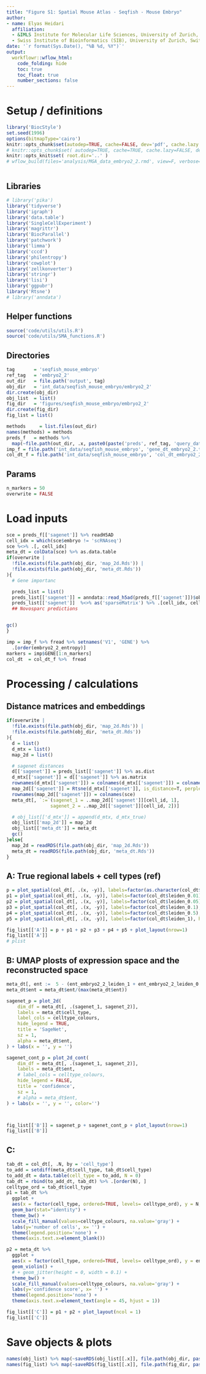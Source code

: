```yaml
---
title: "Figure S1: Spatial Mouse Atlas - Seqfish - Mouse Embryo"
author:
- name: Elyas Heidari
  affiliation: 
  - &IMLS Institute for Molecular Life Sciences, University of Zurich, Switzerland
  - Swiss Institute of Bioinformatics (SIB), University of Zurich, Switzerland
date: '`r format(Sys.Date(), "%B %d, %Y")`'
output:
  workflowr::wflow_html:
    code_folding: hide
    toc: true
    toc_float: true
    number_sections: false
---
```


# Setup / definitions


```r
library('BiocStyle')
set.seed(1996)
options(bitmapType='cairo')
knitr::opts_chunk$set(autodep=TRUE, cache=FALSE, dev='pdf', cache.lazy = FALSE)
# knitr::opts_chunk$set( autodep=TRUE, cache=TRUE, cache.lazy=FALSE, dev='png' )
knitr::opts_knit$set( root.dir='..' )
# wflow_build(files='analysis/MGA_data_embryo2_2.rmd', view=F, verbose=T, delete_cache=T)
```

```r
```

## Libraries

```r
# library('pika')
library('tidyverse')
library('igraph')
library('data.table')
library('SingleCellExperiment')
library('magrittr')
library('BiocParallel')
library('patchwork')
library('limma')
library('cccd')
library('philentropy')
library('cowplot')
library('zellkonverter')
library('stringr')
library('lisi')
library('ggpubr')
library('Rtsne')
# library('anndata')
```


## Helper functions
```r
source('code/utils/utils.R')
source('code/utils/SMA_functions.R')
```

## Directories
```r
tag       = 'seqfish_mouse_embryo' 
ref_tag   = 'embryo2_2'
out_dir   = file.path('output', tag)
obj_dir   = 'int_data/seqfish_mouse_embryo/embryo2_2'
dir.create(obj_dir)
obj_list  = list()
fig_dir   = 'figures/seqfish_mouse_embryo/embryo2_2'
dir.create(fig_dir)
fig_list = list()

methods     = list.files(out_dir)
names(methods) = methods
preds_f   = methods %>%
  map(~file.path(out_dir, .x, paste0(paste('preds', ref_tag, 'query_data', sep='_'), '.h5ad')))
imp_f = file.path('int_data/seqfish_mouse_embryo', 'gene_dt_embryo2_2.txt')
col_dt_f = file.path('int_data/seqfish_mouse_embryo', 'col_dt_embryo2_2.txt')

```





## Params
```r
n_markers = 50
overwrite = FALSE
```

# Load inputs
```r
sce = preds_f[['sagenet']] %>% readH5AD 
cell_idx = which(sce$embryo != 'scRNAseq')
sce %<>% .[, cell_idx]
meta_dt = colData(sce) %>% as.data.table
if(overwrite | 
  !file.exists(file.path(obj_dir, 'map_2d.Rds')) | 
  !file.exists(file.path(obj_dir, 'meta_dt.Rds'))
){
  # Gene importanc

  preds_list = list()
  preds_list[['sagenet']] = anndata::read_h5ad(preds_f[['sagenet']])$obsm$dist_map 
  preds_list[['sagenet']]  %<>% as('sparseMatrix') %>% .[cell_idx, cell_idx]
  ## Novosparc predictions


gc()
}

imp = imp_f %>% fread %>% setnames('V1', 'GENE') %>%
  .[order(embryo2_2_entropy)] 
markers = imp$GENE[1:n_markers]
col_dt  = col_dt_f %>%  fread 
```

# Processing / calculations
## Distance matrices and embeddings
```r
if(overwrite | 
  !file.exists(file.path(obj_dir, 'map_2d.Rds')) | 
  !file.exists(file.path(obj_dir, 'meta_dt.Rds'))
){
  d = list()
  d_mtx = list()
  map_2d = list()

  # sagenet distances
  d[['sagenet']] = preds_list[['sagenet']] %>% as.dist
  d_mtx[['sagenet']] = d[['sagenet']] %>% as.matrix 
  rownames(d_mtx[['sagenet']]) = colnames(d_mtx[['sagenet']]) = colnames(sce)
  map_2d[['sagenet']] = Rtsne(d_mtx[['sagenet']], is_distance=T, perplexity=50)$Y
  rownames(map_2d[['sagenet']]) = colnames(sce)
  meta_dt[, `:=`(sagenet_1 = ..map_2d[['sagenet']][cell_id, 1], 
                sagenet_2 = ..map_2d[['sagenet']][cell_id, 2])]

  # obj_list[['d_mtx']] = append(d_mtx, d_mtx_true)
  obj_list[['map_2d']] = map_2d
  obj_list[['meta_dt']] = meta_dt
  gc()
}else{
  map_2d = readRDS(file.path(obj_dir, 'map_2d.Rds'))
  meta_dt = readRDS(file.path(obj_dir, 'meta_dt.Rds'))
}
```


## A: True regional labels + cell types (ref)
```r
p = plot_spatial(col_dt[, .(x, -y)], labels=factor(as.character(col_dt$cell_type), ordered=TRUE), label_cols=celltype_colours, hide_legend = TRUE, title = 'cell types') +coord_fixed()
p1 = plot_spatial(col_dt[, .(x, -y)], labels=factor(col_dt$leiden_0.01), hide_legend = TRUE, title='partitioning 1')+coord_fixed()
p2 = plot_spatial(col_dt[, .(x, -y)], labels=factor(col_dt$leiden_0.05), hide_legend = TRUE, title='partitioning 2')+coord_fixed()
p3 = plot_spatial(col_dt[, .(x, -y)], labels=factor(col_dt$leiden_0.1), hide_legend = TRUE, title='partitioning 3')+coord_fixed()
p4 = plot_spatial(col_dt[, .(x, -y)], labels=factor(col_dt$leiden_0.5), hide_legend = TRUE, title='partitioning 4')+coord_fixed()
p5 = plot_spatial(col_dt[, .(x, -y)], labels=factor(col_dt$leiden_1), hide_legend = TRUE, title='partitioning 5')+coord_fixed()

fig_list[['A']] = p + p1 + p2 + p3 + p4 + p5 + plot_layout(nrow=1) 
fig_list[['A']]
# plist
```

## B: UMAP plosts of expression space and the reconstructed space
```r
meta_dt[, ent :=  5 - (ent_embryo2_2_leiden_1 + ent_embryo2_2_leiden_0.1 + ent_embryo2_2_leiden_0.01 + ent_embryo2_2_leiden_0.5 + ent_embryo2_2_leiden_0.05) ]
meta_dt$ent = meta_dt$ent/(max(meta_dt$ent))

sagenet_p = plot_2d( 
    dim_df = meta_dt[, .(sagenet_1, sagenet_2)],
    labels = meta_dt$cell_type,
    label_cols = celltype_colours,
    hide_legend = TRUE,
    title = 'SageNet',
    sz = 1,
    alpha = meta_dt$ent,
) + labs(x = '', y = '')

sagenet_cont_p = plot_2d_cont( 
    dim_df = meta_dt[, .(sagenet_1, sagenet_2)],
    labels = meta_dt$ent,
    # label_cols = celltype_colours,
    hide_legend = FALSE,
    title = 'confidence',
    sz = 1,
    # alpha = meta_dt$ent,
) + labs(x = '', y = '', color='')



fig_list[['B']] = sagenet_p + sagenet_cont_p + plot_layout(nrow=1) 
fig_list[['B']]

```

## C: 
```r
tab_dt = col_dt[, .N, by = 'cell_type'] 
to_add = setdiff(meta_dt$cell_type, tab_dt$cell_type)
to_add_dt = data.table(cell_type = to_add, N = 0)
tab_dt = rbind(to_add_dt, tab_dt) %>% .[order(N), ]
celltype_ord = tab_dt$cell_type
p1 = tab_dt %>%
  ggplot +
  aes(x = factor(cell_type, ordered=TRUE, levels= celltype_ord), y = N, fill=cell_type) +
  geom_bar(stat="identity") +
  theme_bw() +
  scale_fill_manual(values=celltype_colours, na.value='gray') +
  labs(y='number of cells', x= '') +
  theme(legend.position='none') + 
  theme(axis.text.x=element_blank())

p2 = meta_dt %>%
  ggplot +
  aes(x = factor(cell_type, ordered=TRUE, levels= celltype_ord), y = ent, fill=cell_type) +
  geom_violin() +
  # + geom_jitter(height = 0, width = 0.1) +
  theme_bw() +
  scale_fill_manual(values=celltype_colours, na.value='gray') +
  labs(y='confidence score', x= '') +
  theme(legend.position='none') + 
  theme(axis.text.x=element_text(angle = 45, hjust = 1))

fig_list[['C']] = p1 + p2 + plot_layout(ncol = 1)
fig_list[['C']]
```


# Save objects & plots
```r
names(obj_list) %>% map(~saveRDS(obj_list[[.x]], file.path(obj_dir, paste0(.x, '.Rds'))))
names(fig_list) %>% map(~saveRDS(fig_list[[.x]], file.path(fig_dir, paste0(.x, '.Rds'))))
```
